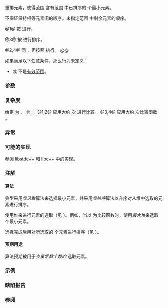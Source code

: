{{cpp/title|partial_sort}}
{{cpp/algorithm/navbar}}
{{dcl begin}}
{{dcl header|algorithm}}
{{dcla|num=1|notes={{mark constexpr since c++20}}|
template&lt; class RandomIt &gt;
void partial_sort( RandomIt first, RandomIt middle, RandomIt last );
}}
{{dcl|num=2|since=c++17|
template&lt; class ExecutionPolicy, class RandomIt &gt;
void partial_sort( ExecutionPolicy&amp;&amp; policy,
                   RandomIt first, RandomIt middle, RandomIt last );
}}
{{dcla|num=3|notes={{mark constexpr since c++20}}|
template&lt; class RandomIt, class Compare &gt;
void partial_sort( RandomIt first, RandomIt middle, RandomIt last,
                   Compare comp );
}}
{{dcl|num=4|since=c++17|
template&lt; class ExecutionPolicy, class RandomIt, class Compare &gt;
void partial_sort( ExecutionPolicy&amp;&amp; policy,
                   RandomIt first, RandomIt middle, RandomIt last,
                   Compare comp );
}}
{{dcl end}}

重排元素，使得范围 {{range|first|middle}} 含有范围 {{range|first|last}} 中已排序的 {{c|middle - first}} 个最小元素。

不保证保持相等元素间的顺序。未指定范围 {{range|middle|last}} 中剩余元素的顺序。

@1@ 按 {{rev inl|until=c++20|{{c/core|operator&lt;}}}}{{rev inl|since=c++20|{{c|std::less{}&lt;!----&gt;}}}} 进行{{rlp|/#要求|排序}}。

@3@ 按 {{c|comp}} 进行排序。

@2,4@ 同 {{v|1,3}}，但按照 {{c|policy}} 执行。
@@ {{cpp/algorithm/parallel overload precondition|plural=yes}}

如果满足以下任意条件，那么行为未定义：
* {{range|first|middle}} 或 {{range|middle|last}} 不是[[cpp/iterator#范围|有效范围]]。
{{rev begin}}
{{rev|until=c++11|
* {{c|*first}} 的类型不{{named req|Swappable}}。
}}
{{rev|since=c++11|
* {{tt|RandomIt}} 不{{named req|ValueSwappable}}。
* {{c|*first}} 的类型不{{named req|MoveConstructible}}。
* {{c|*first}} 的类型不{{named req|MoveAssignable}}。
}}
{{rev end}}

===参数===
{{par begin}}
{{par range|3=要重排的}}
{{par|middle|范围 {{range|first|middle}} 将容纳排序后元素}}
{{par exec pol}}
{{par cmp ord|comp|p1=RandomIt}}
{{par hreq}}
{{par req named|RandomIt|RandomAccessIterator}}
{{par req named|Compare|Compare}}
{{par end}}

===复杂度===
给定 {{mathjax-or|\(\scriptsize M\)|M}} 为 {{c|middle - first}}，{{mathjax-or|\(\scriptsize N\)|N}} 为 {{c|last - first}}：
@1,2@ 应用大约 {{mathjax-or|\(\scriptsize N \cdot \log(M)\)|N·log(M)}} 次 {{rev inl|until=c++20|{{c/core|operator&lt;}}}}{{rev inl|since=c++20|{{c|std::less{}&lt;!----&gt;}}}} 进行比较。
@3,4@ 应用大约 {{mathjax-or|\(\scriptsize N \cdot \log(M)\)|N·log(M)}} 次比较函数 {{c|comp}}。

===异常===
{{cpp/algorithm/parallel exceptions reporting behavior|singular=no}}

===可能的实现===
参阅 [https://github.com/gcc-mirror/gcc/blob/d9375e490072d1aae73a93949aa158fcd2a27018/libstdc%2B%2B-v3/include/bits/stl_algo.h#L1915 libstdc++] 和 [https://github.com/llvm-mirror/libcxx/blob/a12cb9d211019d99b5875b6d8034617cbc24c2cc/include/algorithm#L5025 libc++] 中的实现。
{{eq impl
|title1=partial_sort (1)|ver1=1|1=
template&lt;typename RandomIt&gt;
constexpr //&lt; C++20 起
void partial_sort(RandomIt first, RandomIt middle, RandomIt last)
{
    typedef typename std::iterator_traits&lt;RandomIt&gt;::value_type VT;
    std::partial_sort(first, middle, last, std::less&lt;VT&gt;());
}
|title2=partial_sort (3)|ver2=3|2=
namespace impl
{
    template&lt;typename RandomIt, typename Compare&gt;
    constexpr //&lt; C++20 起
    void sift_down(RandomIt first, RandomIt last, const Compare&amp; comp)
    {
        // 筛出 “first” 位置的元素
        const auto length = static_cast&lt;std::size_t&gt;(last - first);
        std::size_t current = 0;
        std::size_t next = 2;
        while (next &lt; length)
        {
            if (comp(*(first + next), *(first + (next - 1))))
                --next;
            if (!comp(*(first + current), *(first + next)))
                return;
            std::iter_swap(first + current, first + next);
            current = next;
            next = 2 * current + 2;
        }
        --next;
        if (next &lt; length &amp;&amp; comp(*(first + current), *(first + next)))
            std::iter_swap(first + current, first + next);
    }
    
    template&lt;typename RandomIt, typename Compare&gt;
    constexpr //&lt; C++20 起
    void heap_select(RandomIt first, RandomIt middle, RandomIt last, const Compare&amp; comp)
    {
        std::make_heap(first, middle, comp);
        for (auto i = middle; i != last; ++i)
        {
            if (comp(*i, *first))
            {
                std::iter_swap(first, i);
                sift_down(first, middle, comp);
            }
        }
    }
} // namespace impl

template&lt;typename RandomIt, typename Compare&gt;
constexpr //&lt; C++20 起
void partial_sort(RandomIt first, RandomIt middle, RandomIt last, Compare comp)
{
    impl::heap_select(first, middle, last, comp);
    std::sort_heap(first, middle, comp);
}
}}

===注解===
====算法====
典型采用''堆选取''{{sep}}算法来选择最小元素，并采用''堆排序''{{sep}}算法以升序对从堆中选取的元素进行排序。

使用堆来进行元素的选取（见 {{enwiki|Heap (data structure)#Applications|堆}}）。例如，当以 {{c/core|operator&lt;}} 为比较函数时，使用''最大堆''{{sep}}来选取 {{c|middle − first}} 个最小元素。

选择完成后用{{enwiki|Heapsort|堆排序}}对所选取的 {{range|first|middle}} 个元素进行排序（见 {{lc|std::sort_heap}}）。

====预期用途====
{{tt|std::partial_sort}} 算法预期被用于''少量常数个数的'' {{range|first|middle}} 选取元素。

===示例===
{{example
|code=
#include &lt;algorithm&gt;
#include &lt;array&gt;
#include &lt;functional&gt;
#include &lt;iostream&gt;

void print(const auto&amp; s, int middle)
{
    for (int a : s)
        std::cout &lt;&lt; a &lt;&lt; ' ';
    std::cout &lt;&lt; '\n';
    if (middle &gt; 0)
    {
        while (middle-- &gt; 0)
            std::cout &lt;&lt; "--";
        std::cout &lt;&lt; '^';
    }
    else if (middle &lt; 0)
    {
        for (auto i = s.size() + middle; --i; std::cout &lt;&lt; "  ")
        {}
        
        for (std::cout &lt;&lt; '^'; middle++ &lt; 0; std::cout &lt;&lt; "--")
        {}
    }
    std::cout &lt;&lt; '\n';
};

int main()
{
    std::array&lt;int, 10&gt; s{5, 7, 4, 2, 8, 6, 1, 9, 0, 3};
    print(s, 0);
    std::partial_sort(s.begin(), s.begin() + 3, s.end());
    print(s, 3);
    std::partial_sort(s.rbegin(), s.rbegin() + 4, s.rend());
    print(s, -4);
    std::partial_sort(s.rbegin(), s.rbegin() + 5, s.rend(), std::greater{});
    print(s, -5);
}
|p=true
|output=
5 7 4 2 8 6 1 9 0 3

0 1 2 7 8 6 5 9 4 3
------^
4 5 6 7 8 9 3 2 1 0
          ^--------
4 3 2 1 0 5 6 7 8 9
        ^----------
}}

===缺陷报告===
{{dr list begin}}
{{dr list item|paper=P0896R4|std=C++98|before={{range|first|middle}} 和 {{range|middle|last}} 不需要有效|after=其中之一无效时行为未定义}}
{{dr list end}}

===参阅===
{{dsc begin}}
{{dsc inc|cpp/algorithm/dsc nth_element}}
{{dsc inc|cpp/algorithm/dsc partial_sort_copy}}
{{dsc inc|cpp/algorithm/dsc stable_sort}}
{{dsc inc|cpp/algorithm/dsc sort}}
{{dsc inc|cpp/algorithm/ranges/dsc partial_sort}}
{{dsc end}}

{{langlinks|de|en|es|fr|it|ja|pt|ru}}